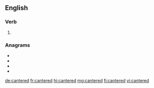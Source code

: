 ==English==

===Verb===
{{head|en|verb form}}

# {{en-past of|canter}}

===Anagrams===
* {{l|en|crenated}}
* {{l|en|decanter}}
* {{l|en|nectared}}
* {{l|en|recanted}}

[[de:cantered]]
[[fr:cantered]]
[[hi:cantered]]
[[mg:cantered]]
[[fi:cantered]]
[[vi:cantered]]